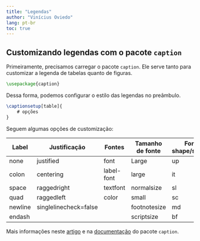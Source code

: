 ```yaml
---
title: "Legendas"
author: "Vinícius Oviedo"
lang: pt-br
toc: true
---
```


## Customizando legendas com o pacote `caption`

Primeiramente, precisamos carregar o pacote `caption`. Ele serve
tanto para customizar a legenda de tabelas quanto de figuras.

```LaTeX
\usepackage{caption}
```

Dessa forma, podemos configurar o estilo das legendas no preâmbulo.

```LaTeX
\captionsetup[table]{
    # opções
}
```

Seguem algumas opções de customização:

| Label    | Justificação          | Fontes     | Tamanho de fonte | Font shape/series  | Espaçamento      |
|----------|-----------------------|------------|------------------|--------------------|------------------|
| none     | justified             | font       | Large            | up                 | singlespacing    |
| colon    | centering             | label-font | large            | it                 | onehalfspacing   |
| space    | raggedright           | textfont   | normalsize       | sl                 | doublespacing    |
| quad     | raggedleft            | color      | small            | sc                 | stretch=valor    |
| newline  | singlelinecheck=false |            | footnotesize     | md                 | width            |
| endash   |                       |            | scriptsize       | bf                 | skip=10pt        |


::: {.callout-note title="Recursos"}
Mais informações neste [artigo](https://latex-tutorial.com/caption-customization-latex/) e na [documentação](https://ctan.org/pkg/caption?lang=en) do pacote `caption`.
:::
